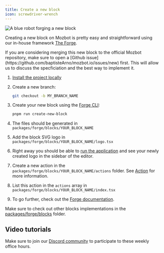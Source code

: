 ```yaml
---
title: Create a new block
icon: screwdriver-wrench
---
```



<Frame style={{ maxWidth: '400px' }}>
  <img
    src="/images/contribute/forging-robot.png"
    alt="A blue robot forging a new block"
  />
</Frame>

Creating a new block on Mozbot is pretty easy and straightforward using our in-house framework [The Forge](../the-forge/overview).

<Note>
  If you are considering merging this new block to the official Mozbot
  repository, make sure to open a [Github
  issue](https://github.com/baptisteArno/mozbot.io/issues/new) first. This will
  allow us to discuss the specficiation and the best way to implement it.
</Note>

1. [Install the project locally](./local-installation)
2. Create a new branch:

   ```sh
   git checkout -b MY_BRANCH_NAME
   ```

3. Create your new block using the [Forge CLI](../the-forge/overview#forge-cli):

   ```sh
   pnpm run create-new-block
   ```

4. The files should be generated in `packages/forge/blocks/YOUR_BLOCK_NAME`
5. Add the block SVG logo in `packages/forge/blocks/YOUR_BLOCK_NAME/logo.tsx`
6. Right away you should be able to [run the application](./local-installation#running-the-project-locally) and see your newly created logo in the sidebar of the editor.
7. Create a new action in the `packages/forge/blocks/YOUR_BLOCK_NAME/actions` folder. See [Action](../the-forge/action) for more information.
8. List this action in the `actions` array in `packages/forge/blocks/YOUR_BLOCK_NAME/index.tsx`
9. To go further, check out the [Forge documentation](../the-forge/overview).

Make sure to check out other blocks implementations in the [packages/forge/blocks](https://github.com/baptisteArno/mozbot.io/tree/main/packages/forge/blocks) folder.

## Video tutorials

<AccordionGroup>
<Accordion title="NocoDB block">
  <YoutubeVideo id="0bleJ5uBgd4" />
</Accordion>

<Accordion title="Elevenlabs block">
  <YoutubeVideo id="PUQtzbpGd14" />
</Accordion>
</AccordionGroup>

Make sure to join our [Discord community](https://mozbot.io/discord) to participate to these weekly office hours.
